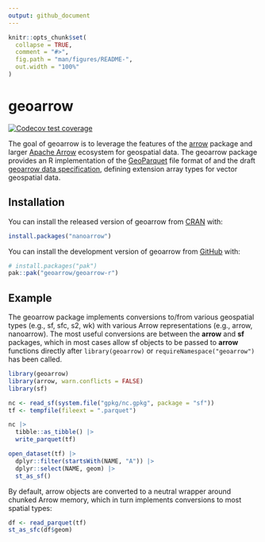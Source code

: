 ```yaml
---
output: github_document
---
```


<!-- README.md is generated from README.Rmd. Please edit that file -->

```r
knitr::opts_chunk$set(
  collapse = TRUE,
  comment = "#>",
  fig.path = "man/figures/README-",
  out.width = "100%"
)
```

# geoarrow

<!-- badges: start -->
[![Codecov test coverage](https://codecov.io/gh/geoarrow/geoarrow-r/branch/main/graph/badge.svg)](https://app.codecov.io/gh/geoarrow/geoarrow-r?branch=main)
<!-- badges: end -->

The goal of geoarrow is to leverage the features of the [arrow](https://arrow.apache.org/docs/r/) package and larger [Apache Arrow](https://arrow.apache.org/) ecosystem for geospatial data. The geoarrow package provides an R implementation of the [GeoParquet](https://github.com/opengeospatial/geoparquet) file format of and the draft [geoarrow data specification](https://geoarrow.org), defining extension array types for vector geospatial data.

## Installation

You can install the released version of geoarrow from [CRAN](https://cran.r-project.org/) with:

``` r
install.packages("nanoarrow")
```

You can install the development version of geoarrow from [GitHub](https://github.com/) with:

``` r
# install.packages("pak")
pak::pak("geoarrow/geoarrow-r")
```

## Example

The geoarrow package implements conversions to/from various geospatial types (e.g., sf, sfc, s2, wk) with various Arrow representations (e.g., arrow, nanoarrow). The most useful conversions are between the **arrow** and **sf** packages, which in most cases allow sf objects to be passed to **arrow** functions directly after `library(geoarrow)` or `requireNamespace("geoarrow")` has been called.

```r
library(geoarrow)
library(arrow, warn.conflicts = FALSE)
library(sf)

nc <- read_sf(system.file("gpkg/nc.gpkg", package = "sf"))
tf <- tempfile(fileext = ".parquet")

nc |> 
  tibble::as_tibble() |> 
  write_parquet(tf)

open_dataset(tf) |> 
  dplyr::filter(startsWith(NAME, "A")) |>
  dplyr::select(NAME, geom) |> 
  st_as_sf()
```

By default, arrow objects are converted to a neutral wrapper around chunked Arrow memory, which in turn implements conversions to most spatial types:

```r
df <- read_parquet(tf)
st_as_sfc(df$geom)
```





